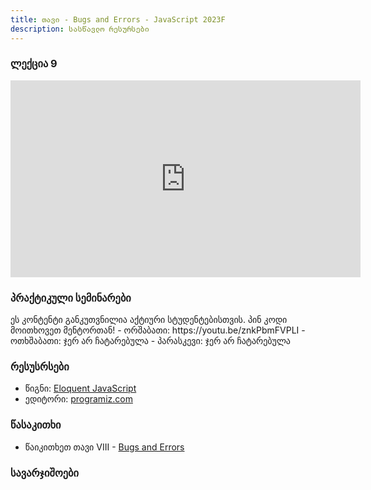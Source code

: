 ```yaml
---
title: თავი - Bugs and Errors - JavaScript 2023F
description: სასწავლო რესურსები
---
```


### ლექცია 9

<iframe
  width="560"
  height="315"
  src="https://www.youtube.com/embed/gkJCYFCG-J0?si=xHZt4aVhi7LXUjdH"
  title="YouTube video player"
  frameborder="0"
  allow="accelerometer; autoplay; clipboard-write; encrypted-media; gyroscope; picture-in-picture; web-share"
  allowfullscreen
></iframe>

### პრაქტიკული სემინარები

<Card>
  <PinCodeProtectedContent>
    <Locked>
      ეს კონტენტი განკუთვნილია აქტიური სტუდენტებისთვის. პინ კოდი მოითხოვეთ
      მენტორთან!
    </Locked>
    <Unlocked>
      - ორშაბათი: https://youtu.be/znkPbmFVPLI 
      - ოთხშაბათი: ჯერ არ ჩატარებულა 
      - პარასკევი: ჯერ არ ჩატარებულა
    </Unlocked>
  </PinCodeProtectedContent>
</Card>

### რესუსრსები

- წიგნი: [Eloquent JavaScript](https://eloquentjavascript.net/)
- ედიტორი: [programiz.com](https://www.programiz.com/javascript/online-compiler/)

### წასაკითხი

- წაიკითხეთ თავი VIII - [Bugs and Errors](https://eloquentjavascript.net/08_error.html)

### სავარჯიშოები
